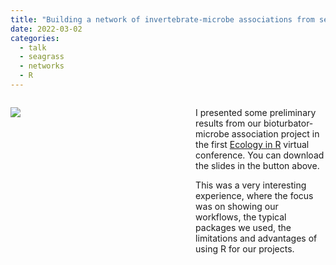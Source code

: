 ```yaml
---
title: "Building a network of invertebrate-microbe associations from seagrass beds"
date: 2022-03-02
categories:
  - talk
  - seagrass
  - networks
  - R
---
```

:::::{.columns}

:::{.column width="45%"}
![](ecologyR2021.jpg)
:::

:::{.column width="10%"}
:::

:::{.column width="45%"}
I presented some preliminary results from our bioturbator-microbe association project in the first [Ecology in R](http://www.ecologyinr.com/) virtual conference. You can download the slides in the button above.

This was a very interesting experience, where the focus was on showing our workflows, the typical packages we used, the limitations and advantages of using R for our projects.
:::

:::::

